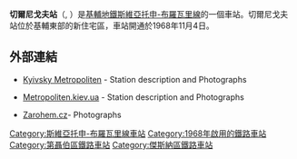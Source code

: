 {{Infobox station 
| name          = 切爾尼戈夫<br />{{lang|uk|Чернiгiвська}}
| type          = {{METROKIEV type}}
| style         = Sviatoshynsko-Brovarska
| image         = Chernihivska metro station Kiev 2011 01.jpg
| image_size    = 
| image_caption = 
| address       = [[第聶伯區|第聶伯區]]或[[傑斯納區|傑斯納區]]
| borough       = [[基輔|基輔]]
| country       = [[烏克蘭|烏克蘭]]
| coordinates   = {{coord|50|27|36|N|30|37|51|E|type:landmark_region:UA|display=title,inline}}
| line          = {{KIEVMETRO-line1}}
| other         = 
| structure     = 地面
| platform      = 2個[[側式月台|側式月台]]
| depth         = 
| levels        = 1層
| tracks        = 2條
| parking       = 
| bicycle       = 
| baggage_check = 
| opened        = 1968年11月4日
| closed        = 
| rebuilt       = 
| electrified   = 是
| ADA           = 
| code          = 126
| owned         = [[基輔地鐵|基輔地鐵]]
| zone          = 
| smartcardname = 
| smartcardstatus = 
| former        = 共青團
| passengers    = 
| pass_year     = 
| pass_percent  = 
| pass_system   = 
| mpassengers   = 
| services      = 
| map_locator   = 
}}
'''切爾尼戈夫站'''（{{lang-uk|Чернігівська|Chernihivska}}, {{IPA audio link|LL-Q8798 (ukr)-Tohaomg-Чернігівська.wav}}）是[[基輔地鐵|基輔地鐵]][[斯維亞托申-布羅瓦里線|斯維亞托申-布羅瓦里線]]的一個車站。切爾尼戈夫站位於基輔東部的新住宅區，車站開通於1968年11月4日。
==外部連結==
*{{uk icon}} [https://web.archive.org/web/20061219122855/http://www.metro.kiev.ua/Ukr/ChernigovskayaUkr.html Kyivsky Metropoliten] - Station description and Photographs
*{{Ru icon}} [https://web.archive.org/web/20160303195815/http://www.metropoliten.kiev.ua/station.php?lang=0&station_id=17 Metropoliten.kiev.ua] - Station description and Photographs
*{{cs icon}} [https://web.archive.org/web/20160303191928/http://metro.zarohem.cz/kyjev/01-svjatosinobravarska/17-cernigivska/index.html Zarohem.cz]- Photographs

{{commons category|Chernihivska Metro Station}}
{{斯維亞托申-布羅瓦里線}}
[[Category:斯維亞托申-布羅瓦里線車站|Category:斯維亞托申-布羅瓦里線車站]]
[[Category:1968年啟用的鐵路車站|Category:1968年啟用的鐵路車站]]
[[Category:第聶伯區鐵路車站|Category:第聶伯區鐵路車站]]
[[Category:傑斯納區鐵路車站|Category:傑斯納區鐵路車站]]